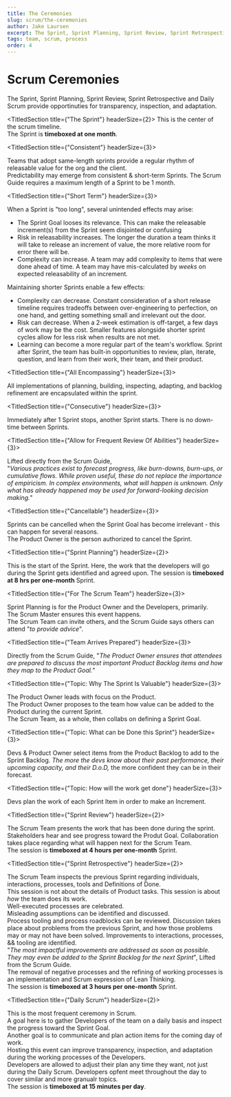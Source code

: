 ```yaml
---
title: The Ceremonies
slug: scrum/the-ceremonies
author: Jake Laursen
excerpt: The Sprint, Sprint Planning, Sprint Review, Sprint Retrospective and Daily Scrum
tags: team, scrum, process
order: 4
---
```



# Scrum Ceremonies
The Sprint, Sprint Planning, Sprint Review, Sprint Retrospective and Daily Scrum provide opportinuties for transparency, inspection, and adaptation.


<TitledSection title={"The Sprint"} headerSize={2}> 
This is the center of the scrum timeline.  
The Sprint is **timeboxed at one month**.  
</TitledSection>

<TitledSection title={"Consistent"} headerSize={3}> 

Teams that adopt same-length sprints provide a regular rhythm of releasable value for the org and the client.  
Predictability may emerge from consistent & short-term Sprints. The Scrum Guide requires a maximum length of a Sprint to be 1 month.  

</TitledSection>

<TitledSection title={"Short Term"} headerSize={3}>  

When a Sprint is "too long", several unintended effects may arise:

- The Sprint Goal looses its relevance. This can make the releasable increment(s) from the Sprint seem disjointed or confusing
- Risk in releasability increases. The longer the duration a team thinks it will take to release an increment of value, the more relative room for error there will be.
- Complexity can increase. A team may add complexity to items that were done ahead of time. A team may have mis-calculated by _weeks_ on expected releasability of an increment.

Maintaining shorter Sprints enable a few effects:

- Complexity can decrease. Constant consideration of a short release timeline requires tradeoffs between over-engineering to perfection, on one hand, and getting something small and irrelevant out the door.
- Risk can decrease. When a 2-week estimation is off-target, a few days of work may be the cost. Smaller features alongside shorter sprint cycles allow for less risk when results are not met.
- Learning can become a more regular part of the team's workflow. Sprint after Sprint, the team has built-in opportunities to review, plan, iterate, question, and learn from their work, their team, and their product.  

</TitledSection>

<TitledSection title={"All Encompassing"} headerSize={3}>  

All implementations of planning, building, inspecting, adapting, and backlog refinement are encapsulated within the sprint.  

</TitledSection>

<TitledSection title={"Consecutive"} headerSize={3}>  

Immediately after 1 Sprint stops, another Sprint starts. There is no down-time between Sprints.  

</TitledSection>

<TitledSection title={"Allow for Frequent Review Of Abilities"} headerSize={3}>  

Lifted directly from the Scrum Guide,  
"_Various practices exist to forecast progress, like burn-downs, burn-ups, or cumulative flows. While proven useful, these do not replace the importance of empiricism. In complex environments, what will happen is unknown. Only what has already happened may be used for forward-looking decision making._"  

</TitledSection>

<TitledSection title={"Cancellable"} headerSize={3}>  

Sprints can be cancelled when the Sprint Goal has become irrelevant - this can happen for several reasons.  
The Product Owner is the person authorized to cancel the Sprint.  

</TitledSection>

<TitledSection title={"Sprint Planning"} headerSize={2}>

This is the start of the Sprint. Here, the work that the developers will go during the Sprint gets identified and agreed upon.
The session is **timeboxed at 8 hrs per one-month** Sprint.  

</TitledSection>

<TitledSection title={"For The Scrum Team"} headerSize={3}>  

Sprint Planning is for the Product Owner and the Developers, primarily.  
The Scrum Master ensures this event happens.  
The Scrum Team can invite others, and the Scrum Guide says others can attend "_to provide advice_".  

</TitledSection>

<TitledSection title={"Team Arrives Prepared"} headerSize={3}>  

Directly from the Scrum Guide, "_The Product Owner ensures that attendees are prepared to discuss the most important Product Backlog items and how they map to the Product Goal._"  

</TitledSection>

<TitledSection title={"Topic: Why The Sprint Is Valuable"} headerSize={3}>  

The Product Owner leads with focus on the Product.  
The Product Owner proposes to the team how value can be added to the Product during the current Sprint.  
The Scrum Team, as a whole, then collabs on defining a Sprint Goal.  

</TitledSection>

<TitledSection title={"Topic: What can be Done this Sprint"} headerSize={3}>  

Devs & Product Owner select items from the Product Backlog to add to the Sprint Backlog.
_The more the devs know about their past performance, their upcoming capacity, and their D.o.D,_ the more confident they can be in their forecast.  

</TitledSection>

<TitledSection title={"Topic: How will the work get done"} headerSize={3}>  

Devs plan the work of each Sprint Item in order to make an Increment.  

</TitledSection>


<TitledSection title={"Sprint Review"} headerSize={2}>

The Scrum Team presents the work that has been done during the sprint.  
Stakeholders hear and see progress toward the Produt Goal.
Collaboration takes place regarding what will happen next for the Scrum Team.  
The session is **timeboxed at 4 hours per one-month** Sprint.  

</TitledSection>

<TitledSection title={"Sprint Retrospective"} headerSize={2}>

The Scrum Team inspects the previous Sprint regarding individuals, interactions, processes, tools and Definitions of Done.  
This session is not about the details of Product tasks. This session is about _how_ the team does its work.  
Well-executed processes are celebrated.  
Misleading assumptions can be identified and discussed.  
Process tooling and process roadblocks can be reviewed.
Discussion takes place about problems from the previous Sprint, and how those problems may or may not have been solved.
Improvements to interactions, processes, && tooling are identified.  
"_The most impactful improvements are addressed as soon as possible. They may even be added to the Sprint Backlog for the next Sprint_", Lifted from the Scrum Guide.  
The removal of negative processes and the refining of working processes is an implementation and Scrum expression of Lean Thinking.  
The session is **timeboxed at 3 hours per one-month** Sprint.

</TitledSection>

<TitledSection title={"Daily Scrum"} headerSize={2}>

This is the most frequent ceremony in Scrum.  
A goal here is to gather Developers of the team on a daily basis and inspect the progress toward the Sprint Goal.  
Another goal is to communicate and plan action items for the coming day of work.  
Hosting this event can improve transparency, inspection, and adaptation during the working processes of the Developers.  
Developers are allowed to adjust their plan any time they want, not just during the Daily Scrum. Developers opfent meet throughout the day to cover similar and more granualr topics.  
The session is **timeboxed at 15 minutes per day**.

</TitledSection>
